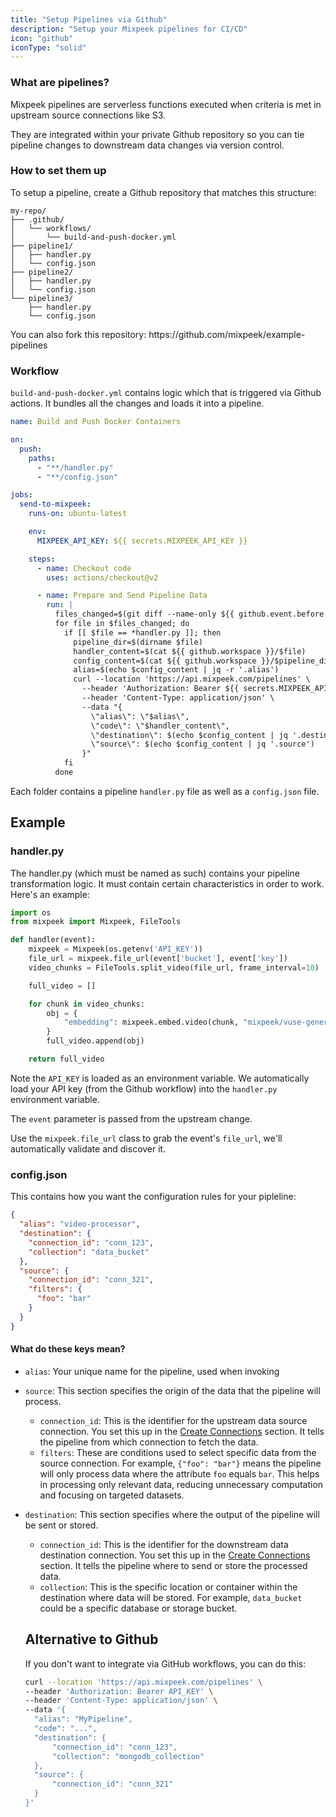 ```yaml
---
title: "Setup Pipelines via Github"
description: "Setup your Mixpeek pipelines for CI/CD"
icon: "github"
iconType: "solid"
---
```


### What are pipelines?

Mixpeek pipelines are serverless functions executed when criteria is met in upstream source connections like S3.

They are integrated within your private Github repository so you can tie pipeline changes to downstream data changes via version control.

### How to set them up

To setup a pipeline, create a Github repository that matches this structure:

```
my-repo/
├── .github/
│   └── workflows/
│       └── build-and-push-docker.yml
├── pipeline1/
│   ├── handler.py
│   └── config.json
├── pipeline2/
│   ├── handler.py
│   └── config.json
└── pipeline3/
    ├── handler.py
    └── config.json
```

<Note>
  You can also fork this repository:
  https://github.com/mixpeek/example-pipelines
</Note>

### Workflow

`build-and-push-docker.yml` contains logic which that is triggered via Github actions. It bundles all the changes and loads it into a pipeline.

```yaml
name: Build and Push Docker Containers

on:
  push:
    paths:
      - "**/handler.py"
      - "**/config.json"

jobs:
  send-to-mixpeek:
    runs-on: ubuntu-latest

    env:
      MIXPEEK_API_KEY: ${{ secrets.MIXPEEK_API_KEY }}

    steps:
      - name: Checkout code
        uses: actions/checkout@v2

      - name: Prepare and Send Pipeline Data
        run: |
          files_changed=$(git diff --name-only ${{ github.event.before }} ${{ github.event.after }} | grep -E 'handler.py|config.json')
          for file in $files_changed; do
            if [[ $file == *handler.py ]]; then
              pipeline_dir=$(dirname $file)
              handler_content=$(cat ${{ github.workspace }}/$file)
              config_content=$(cat ${{ github.workspace }}/$pipeline_dir/config.json)
              alias=$(echo $config_content | jq -r '.alias')
              curl --location 'https://api.mixpeek.com/pipelines' \
                --header 'Authorization: Bearer ${{ secrets.MIXPEEK_API_KEY }}' \
                --header 'Content-Type: application/json' \
                --data "{
                  \"alias\": \"$alias\",
                  \"code\": \"$handler_content\",
                  \"destination\": $(echo $config_content | jq '.destination'),
                  \"source\": $(echo $config_content | jq '.source')
                }"
            fi
          done
```

Each folder contains a pipeline `handler.py` file as well as a `config.json` file.

## Example

### handler.py

The handler.py (which must be named as such) contains your pipeline transformation logic. It must contain certain characteristics in order to work. Here's an example:

```python
import os
from mixpeek import Mixpeek, FileTools

def handler(event):
    mixpeek = Mixpeek(os.getenv('API_KEY'))
    file_url = mixpeek.file_url(event['bucket'], event['key'])
    video_chunks = FileTools.split_video(file_url, frame_interval=10)

    full_video = []

    for chunk in video_chunks:
        obj = {
            "embedding": mixpeek.embed.video(chunk, "mixpeek/vuse-generic-v1"),
        }
        full_video.append(obj)

    return full_video
```

Note the `API_KEY` is loaded as an environment variable. We automatically load your API key (from the Github workflow) into the `handler.py` environment variable.

The `event` parameter is passed from the upstream change.

Use the `mixpeek.file_url` class to grab the event's `file_url`, we'll automatically validate and discover it.

### config.json

This contains how you want the configuration rules for your pipleline:

```json
{
  "alias": "video-processor",
  "destination": {
    "connection_id": "conn_123",
    "collection": "data_bucket"
  },
  "source": {
    "connection_id": "conn_321",
    "filters": {
      "foo": "bar"
    }
  }
}
```

#### What do these keys mean?

- `alias`: Your unique name for the pipeline, used when invoking

- `source`: This section specifies the origin of the data that the pipeline will process.

  - `connection_id`: This is the identifier for the upstream data source connection. You set this up in the [Create Connections](/connections/create) section. It tells the pipeline from which connection to fetch the data.
  - `filters`: These are conditions used to select specific data from the source connection. For example, `{"foo": "bar"}` means the pipeline will only process data where the attribute `foo` equals `bar`. This helps in processing only relevant data, reducing unnecessary computation and focusing on targeted datasets.

- `destination`: This section specifies where the output of the pipeline will be sent or stored.

  - `connection_id`: This is the identifier for the downstream data destination connection. You set this up in the [Create Connections](/connections/create) section. It tells the pipeline where to send or store the processed data.
  - `collection`: This is the specific location or container within the destination where data will be stored. For example, `data_bucket` could be a specific database or storage bucket.

  ## Alternative to Github

  If you don't want to integrate via GitHub workflows, you can do this:

  ```bash cURL
  curl --location 'https://api.mixpeek.com/pipelines' \
  --header 'Authorization: Bearer API_KEY' \
  --header 'Content-Type: application/json' \
  --data '{
    "alias": "MyPipeline",
    "code": "...",
    "destination": {
        "connection_id": "conn_123",
        "collection": "mongodb_collection"
    },
    "source": {
        "connection_id": "conn_321"
    }
  }'
  ```
